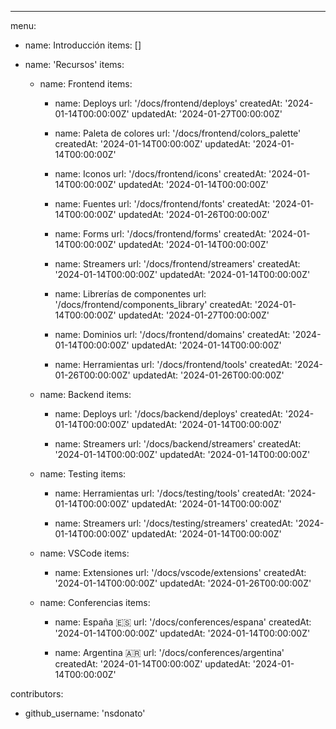 ---

menu:

- name: Introducción
  items: []

- name: 'Recursos'
  items:

  - name: Frontend
    items:

    - name: Deploys
      url: '/docs/frontend/deploys'
      createdAt: '2024-01-14T00:00:00Z'
      updatedAt: '2024-01-27T00:00:00Z'

    - name: Paleta de colores
      url: '/docs/frontend/colors_palette'
      createdAt: '2024-01-14T00:00:00Z'
      updatedAt: '2024-01-14T00:00:00Z'

    - name: Iconos
      url: '/docs/frontend/icons'
      createdAt: '2024-01-14T00:00:00Z'
      updatedAt: '2024-01-14T00:00:00Z'

    - name: Fuentes
      url: '/docs/frontend/fonts'
      createdAt: '2024-01-14T00:00:00Z'
      updatedAt: '2024-01-26T00:00:00Z'

    - name: Forms
      url: '/docs/frontend/forms'
      createdAt: '2024-01-14T00:00:00Z'
      updatedAt: '2024-01-14T00:00:00Z'

    - name: Streamers
      url: '/docs/frontend/streamers'
      createdAt: '2024-01-14T00:00:00Z'
      updatedAt: '2024-01-14T00:00:00Z'

    - name: Librerías de componentes
      url: '/docs/frontend/components_library'
      createdAt: '2024-01-14T00:00:00Z'
      updatedAt: '2024-01-27T00:00:00Z'

    - name: Dominios
      url: '/docs/frontend/domains'
      createdAt: '2024-01-14T00:00:00Z'
      updatedAt: '2024-01-14T00:00:00Z'

    - name: Herramientas
      url: '/docs/frontend/tools'
      createdAt: '2024-01-26T00:00:00Z'
      updatedAt: '2024-01-26T00:00:00Z'

  - name: Backend
    items:

    - name: Deploys
      url: '/docs/backend/deploys'
      createdAt: '2024-01-14T00:00:00Z'
      updatedAt: '2024-01-14T00:00:00Z'

    - name: Streamers
      url: '/docs/backend/streamers'
      createdAt: '2024-01-14T00:00:00Z'
      updatedAt: '2024-01-14T00:00:00Z'

  - name: Testing
    items:

    - name: Herramientas
      url: '/docs/testing/tools'
      createdAt: '2024-01-14T00:00:00Z'
      updatedAt: '2024-01-14T00:00:00Z'

    - name: Streamers
      url: '/docs/testing/streamers'
      createdAt: '2024-01-14T00:00:00Z'
      updatedAt: '2024-01-14T00:00:00Z'

  - name: VSCode
    items:

    - name: Extensiones
      url: '/docs/vscode/extensions'
      createdAt: '2024-01-14T00:00:00Z'
      updatedAt: '2024-01-26T00:00:00Z'

  - name: Conferencias
    items:

    - name: España 🇪🇸
      url: '/docs/conferences/espana'
      createdAt: '2024-01-14T00:00:00Z'
      updatedAt: '2024-01-14T00:00:00Z'

    - name: Argentina 🇦🇷
      url: '/docs/conferences/argentina'
      createdAt: '2024-01-14T00:00:00Z'
      updatedAt: '2024-01-14T00:00:00Z'

contributors:

- github_username: 'nsdonato'
